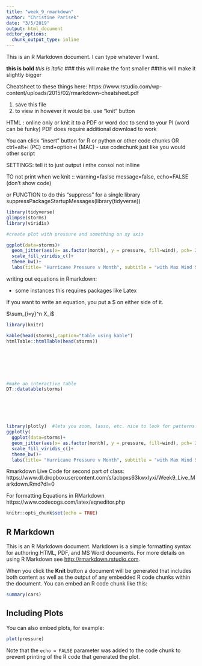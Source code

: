 ```yaml
---
title: "week_9_rmarkdown"
author: "Christine Parisek"
date: "3/5/2019"
output: html_document
editor_options: 
  chunk_output_type: inline
---
```


This is an R Markdown document. I can type whatever I want.

**this is bold**
*this is italic*
### this will make the font smaller 
##this will make it slightly bigger 

Cheatsheet to these things here: https://www.rstudio.com/wp-content/uploads/2015/02/rmarkdown-cheatsheet.pdf 

1) save this file 
2) to view in however it would be. use "knit" button 

HTML : online only
or knit it to a PDF or word doc to send to your PI (word can be funky)
PDF does require additional download to work 


You can click "insert" button for R or python or other code chunks 
OR ctrl+alt+i (PC)  cmd+option+i (MAC)
- use codechunk just like you would other script 

SETTINGS: tell it to just output i nthe consol not inlline 


TO not print when we knit ::
warning=faslse
message=false,
echo=FALSE (don't show code) 

or FUNCTION to do this "suppress" for a single library
  suppressPackageStartupMessages(library(tidyverse))
```r

library(tidyverse)
glimpse(storms)
library(viridis)

#create plot with pressure and something on xy axis 

ggplot(data=storms)+
  geom_jitter(aes(x= as.factor(month), y = pressure, fill=wind), pch= 21, alpha= .05)+
  scale_fill_viridis_c()+
  theme_bw()+
  labs(title= "Hurricane Pressure v Month", subtitle = "with Max Wind Speed", x = "Month")


```

writing out equations in Rmarkdown: 

- some instances this requires packages like Latex 

If you want to write an equation, you put a $ on either side of it. 

$\sum_{i=y}^n X_i$

```r
library(knitr)

kable(head(storms),caption="table using kable")
htmlTable::htmlTable(head(storms))







#make an interactive table 
DT::datatable(storms)






library(plotly)  #lets you zoom, lasso, etc. nice to look for patterns! 
ggplotly(
  ggplot(data=storms)+
  geom_jitter(aes(x= as.factor(month), y = pressure, fill=wind), pch= 21, alpha= .05)+
  scale_fill_viridis_c()+
  theme_bw()+
  labs(title= "Hurricane Pressure v Month", subtitle = "with Max Wind Speed", x = "Month"))

```



Rmarkdown Live Code for second part of class: https://www.dl.dropboxusercontent.com/s/acbpxs63kwxlyxi/Week9_Live_Markdown.Rmd?dl=0

For formatting Equations in RMarkdown
https://www.codecogs.com/latex/eqneditor.php













```r
knitr::opts_chunk$set(echo = TRUE)
```

## R Markdown

This is an R Markdown document. Markdown is a simple formatting syntax for authoring HTML, PDF, and MS Word documents. For more details on using R Markdown see <http://rmarkdown.rstudio.com>.

When you click the **Knit** button a document will be generated that includes both content as well as the output of any embedded R code chunks within the document. You can embed an R code chunk like this:

```r
summary(cars)
```

## Including Plots

You can also embed plots, for example:

```r
plot(pressure)
```

Note that the `echo = FALSE` parameter was added to the code chunk to prevent printing of the R code that generated the plot.
